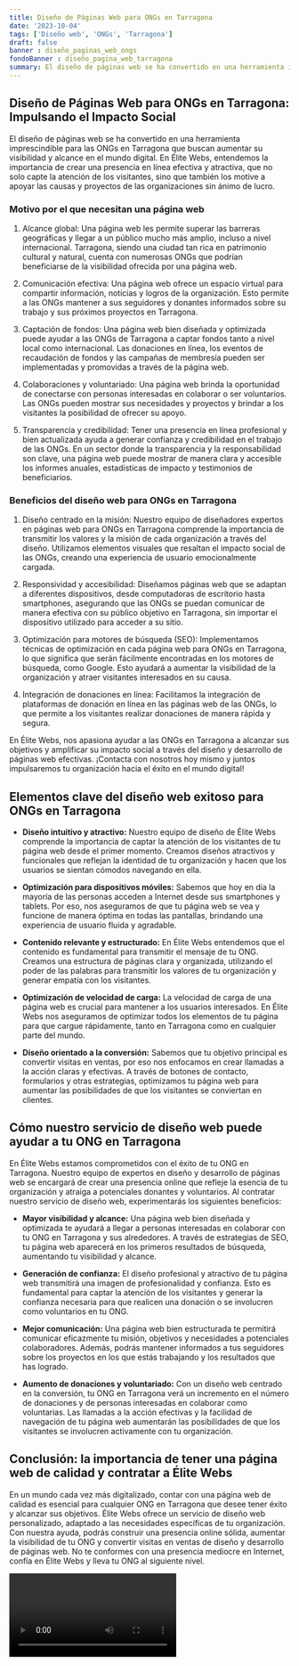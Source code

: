 ```yaml
---
title: Diseño de Páginas Web para ONGs en Tarragona
date: '2023-10-04'
tags: ['Diseño web', 'ONGs', 'Tarragona']
draft: false
banner : diseño_paginas_web_ongs
fondoBanner : diseño_pagina_web_tarragona
summary: El diseño de páginas web se ha convertido en una herramienta imprescindible para las ONGs en Tarragona que buscan aumentar su visibilidad y alcance en el mundo digital. En Élite Webs, entendemos la importancia de crear una presencia en línea efectiva y atractiva, que no solo capte la atención de los visitantes, sino que también los motive a apoyar las causas y proyectos de las organizaciones sin ánimo de lucro.
---
```


## Diseño de Páginas Web para ONGs en Tarragona: Impulsando el Impacto Social

El diseño de páginas web se ha convertido en una herramienta imprescindible para las ONGs en Tarragona que buscan aumentar su visibilidad y alcance en el mundo digital. En Élite Webs, entendemos la importancia de crear una presencia en línea efectiva y atractiva, que no solo capte la atención de los visitantes, sino que también los motive a apoyar las causas y proyectos de las organizaciones sin ánimo de lucro.

### Motivo por el que necesitan una página web

1. Alcance global: Una página web les permite superar las barreras geográficas y llegar a un público mucho más amplio, incluso a nivel internacional. Tarragona, siendo una ciudad tan rica en patrimonio cultural y natural, cuenta con numerosas ONGs que podrían beneficiarse de la visibilidad ofrecida por una página web.

2. Comunicación efectiva: Una página web ofrece un espacio virtual para compartir información, noticias y logros de la organización. Esto permite a las ONGs mantener a sus seguidores y donantes informados sobre su trabajo y sus próximos proyectos en Tarragona.

3. Captación de fondos: Una página web bien diseñada y optimizada puede ayudar a las ONGs de Tarragona a captar fondos tanto a nivel local como internacional. Las donaciones en línea, los eventos de recaudación de fondos y las campañas de membresía pueden ser implementadas y promovidas a través de la página web.

4. Colaboraciones y voluntariado: Una página web brinda la oportunidad de conectarse con personas interesadas en colaborar o ser voluntarios. Las ONGs pueden mostrar sus necesidades y proyectos y brindar a los visitantes la posibilidad de ofrecer su apoyo.

5. Transparencia y credibilidad: Tener una presencia en línea profesional y bien actualizada ayuda a generar confianza y credibilidad en el trabajo de las ONGs. En un sector donde la transparencia y la responsabilidad son clave, una página web puede mostrar de manera clara y accesible los informes anuales, estadísticas de impacto y testimonios de beneficiarios.

### Beneficios del diseño web para ONGs en Tarragona

1. Diseño centrado en la misión: Nuestro equipo de diseñadores expertos en páginas web para ONGs en Tarragona comprende la importancia de transmitir los valores y la misión de cada organización a través del diseño. Utilizamos elementos visuales que resaltan el impacto social de las ONGs, creando una experiencia de usuario emocionalmente cargada.

2. Responsividad y accesibilidad: Diseñamos páginas web que se adaptan a diferentes dispositivos, desde computadoras de escritorio hasta smartphones, asegurando que las ONGs se puedan comunicar de manera efectiva con su público objetivo en Tarragona, sin importar el dispositivo utilizado para acceder a su sitio.

3. Optimización para motores de búsqueda (SEO): Implementamos técnicas de optimización en cada página web para ONGs en Tarragona, lo que significa que serán fácilmente encontradas en los motores de búsqueda, como Google. Esto ayudará a aumentar la visibilidad de la organización y atraer visitantes interesados en su causa.

4. Integración de donaciones en línea: Facilitamos la integración de plataformas de donación en línea en las páginas web de las ONGs, lo que permite a los visitantes realizar donaciones de manera rápida y segura.

En Élite Webs, nos apasiona ayudar a las ONGs en Tarragona a alcanzar sus objetivos y amplificar su impacto social a través del diseño y desarrollo de páginas web efectivas. ¡Contacta con nosotros hoy mismo y juntos impulsaremos tu organización hacia el éxito en el mundo digital!

<GifSeo />

<Cta />

## Elementos clave del diseño web exitoso para ONGs en Tarragona

- **Diseño intuitivo y atractivo:** Nuestro equipo de diseño de Élite Webs comprende la importancia de captar la atención de los visitantes de tu página web desde el primer momento. Creamos diseños atractivos y funcionales que reflejan la identidad de tu organización y hacen que los usuarios se sientan cómodos navegando en ella.

- **Optimización para dispositivos móviles:** Sabemos que hoy en día la mayoría de las personas acceden a Internet desde sus smartphones y tablets. Por eso, nos aseguramos de que tu página web se vea y funcione de manera óptima en todas las pantallas, brindando una experiencia de usuario fluida y agradable.

- **Contenido relevante y estructurado:** En Élite Webs entendemos que el contenido es fundamental para transmitir el mensaje de tu ONG. Creamos una estructura de páginas clara y organizada, utilizando el poder de las palabras para transmitir los valores de tu organización y generar empatía con los visitantes.

- **Optimización de velocidad de carga:** La velocidad de carga de una página web es crucial para mantener a los usuarios interesados. En Élite Webs nos aseguramos de optimizar todos los elementos de tu página para que cargue rápidamente, tanto en Tarragona como en cualquier parte del mundo.

- **Diseño orientado a la conversión:** Sabemos que tu objetivo principal es convertir visitas en ventas, por eso nos enfocamos en crear llamadas a la acción claras y efectivas. A través de botones de contacto, formularios y otras estrategias, optimizamos tu página web para aumentar las posibilidades de que los visitantes se conviertan en clientes.

## Cómo nuestro servicio de diseño web puede ayudar a tu ONG en Tarragona

En Élite Webs estamos comprometidos con el éxito de tu ONG en Tarragona. Nuestro equipo de expertos en diseño y desarrollo de páginas web se encargará de crear una presencia online que refleje la esencia de tu organización y atraiga a potenciales donantes y voluntarios. Al contratar nuestro servicio de diseño web, experimentarás los siguientes beneficios:

- **Mayor visibilidad y alcance:** Una página web bien diseñada y optimizada te ayudará a llegar a personas interesadas en colaborar con tu ONG en Tarragona y sus alrededores. A través de estrategias de SEO, tu página web aparecerá en los primeros resultados de búsqueda, aumentando tu visibilidad y alcance.

- **Generación de confianza:** El diseño profesional y atractivo de tu página web transmitirá una imagen de profesionalidad y confianza. Esto es fundamental para captar la atención de los visitantes y generar la confianza necesaria para que realicen una donación o se involucren como voluntarios en tu ONG.

- **Mejor comunicación:** Una página web bien estructurada te permitirá comunicar eficazmente tu misión, objetivos y necesidades a potenciales colaboradores. Además, podrás mantener informados a tus seguidores sobre los proyectos en los que estás trabajando y los resultados que has logrado.

- **Aumento de donaciones y voluntariado:** Con un diseño web centrado en la conversión, tu ONG en Tarragona verá un incremento en el número de donaciones y de personas interesadas en colaborar como voluntarias. Las llamadas a la acción efectivas y la facilidad de navegación de tu página web aumentarán las posibilidades de que los visitantes se involucren activamente con tu organización.

## Conclusión: la importancia de tener una página web de calidad y contratar a Élite Webs

En un mundo cada vez más digitalizado, contar con una página web de calidad es esencial para cualquier ONG en Tarragona que desee tener éxito y alcanzar sus objetivos. Élite Webs ofrece un servicio de diseño web personalizado, adaptado a las necesidades específicas de tu organización. Con nuestra ayuda, podrás construir una presencia online sólida, aumentar la visibilidad de tu ONG y convertir visitas en ventas de diseño y desarrollo de páginas web. No te conformes con una presencia mediocre en Internet, confía en Élite Webs y lleva tu ONG al siguiente nivel.

<Video />

<CtaBot job='ONGs' city='Tarragona'/>

<Gmaps query='Tarragona+españa+maps' />